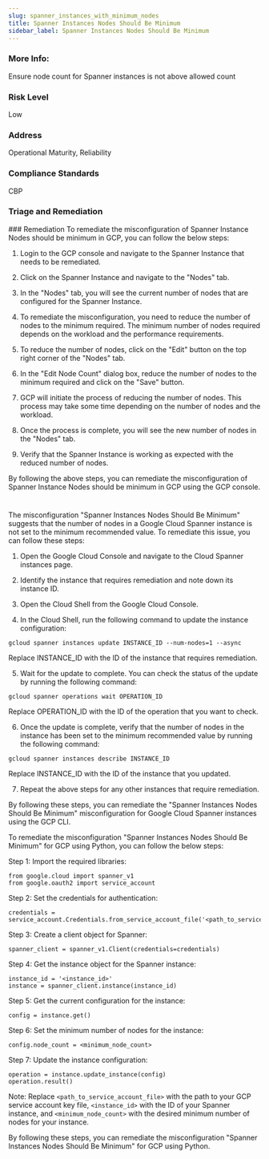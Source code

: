 ```yaml
---
slug: spanner_instances_with_minimum_nodes
title: Spanner Instances Nodes Should Be Minimum
sidebar_label: Spanner Instances Nodes Should Be Minimum
---
```


### More Info:

Ensure node count for Spanner instances is not above allowed count

### Risk Level

Low

### Address

Operational Maturity, Reliability

### Compliance Standards

CBP

### Triage and Remediation
<Tabs>
<Tab title='Remediation'>
### Remediation

<AccordionGroup>
<Accordion title='Using Console' defaultOpen='true'>
To remediate the misconfiguration of Spanner Instance Nodes should be minimum in GCP, you can follow the below steps:

1. Login to the GCP console and navigate to the Spanner Instance that needs to be remediated.

2. Click on the Spanner Instance and navigate to the "Nodes" tab.

3. In the "Nodes" tab, you will see the current number of nodes that are configured for the Spanner Instance.

4. To remediate the misconfiguration, you need to reduce the number of nodes to the minimum required. The minimum number of nodes required depends on the workload and the performance requirements.

5. To reduce the number of nodes, click on the "Edit" button on the top right corner of the "Nodes" tab.

6. In the "Edit Node Count" dialog box, reduce the number of nodes to the minimum required and click on the "Save" button.

7. GCP will initiate the process of reducing the number of nodes. This process may take some time depending on the number of nodes and the workload.

8. Once the process is complete, you will see the new number of nodes in the "Nodes" tab.

9. Verify that the Spanner Instance is working as expected with the reduced number of nodes.

By following the above steps, you can remediate the misconfiguration of Spanner Instance Nodes should be minimum in GCP using the GCP console.

#
</Accordion>

<Accordion title='Using CLI'>
The misconfiguration "Spanner Instances Nodes Should Be Minimum" suggests that the number of nodes in a Google Cloud Spanner instance is not set to the minimum recommended value. To remediate this issue, you can follow these steps:

1. Open the Google Cloud Console and navigate to the Cloud Spanner instances page.

2. Identify the instance that requires remediation and note down its instance ID.

3. Open the Cloud Shell from the Google Cloud Console.

4. In the Cloud Shell, run the following command to update the instance configuration:

```
gcloud spanner instances update INSTANCE_ID --num-nodes=1 --async
```

Replace INSTANCE_ID with the ID of the instance that requires remediation.

5. Wait for the update to complete. You can check the status of the update by running the following command:

```
gcloud spanner operations wait OPERATION_ID
```

Replace OPERATION_ID with the ID of the operation that you want to check.

6. Once the update is complete, verify that the number of nodes in the instance has been set to the minimum recommended value by running the following command:

```
gcloud spanner instances describe INSTANCE_ID
```

Replace INSTANCE_ID with the ID of the instance that you updated.

7. Repeat the above steps for any other instances that require remediation.

By following these steps, you can remediate the "Spanner Instances Nodes Should Be Minimum" misconfiguration for Google Cloud Spanner instances using the GCP CLI.
</Accordion>

<Accordion title='Using Python'>
To remediate the misconfiguration "Spanner Instances Nodes Should Be Minimum" for GCP using Python, you can follow the below steps:

Step 1: Import the required libraries:

```
from google.cloud import spanner_v1
from google.oauth2 import service_account
```

Step 2: Set the credentials for authentication:

```
credentials = service_account.Credentials.from_service_account_file('<path_to_service_account_file>')
```

Step 3: Create a client object for Spanner:

```
spanner_client = spanner_v1.Client(credentials=credentials)
```

Step 4: Get the instance object for the Spanner instance:

```
instance_id = '<instance_id>'
instance = spanner_client.instance(instance_id)
```

Step 5: Get the current configuration for the instance:

```
config = instance.get()
```

Step 6: Set the minimum number of nodes for the instance:

```
config.node_count = <minimum_node_count>
```

Step 7: Update the instance configuration:

```
operation = instance.update_instance(config)
operation.result()
```

Note: Replace `<path_to_service_account_file>` with the path to your GCP service account key file, `<instance_id>` with the ID of your Spanner instance, and `<minimum_node_count>` with the desired minimum number of nodes for your instance.

By following these steps, you can remediate the misconfiguration "Spanner Instances Nodes Should Be Minimum" for GCP using Python.
</Accordion>

</AccordionGroup>
</Tab>
</Tabs>

